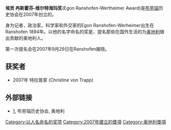 '''埃贡 冉斯霍芬-维尔特海玛奖'''(Egon Ranshofen-Wertheimer Award)是[[布劳瑙|布劳瑙]]历史协会在2007年创立的。

身为记者，政治家，科学家和外交家的Egon Ranshofen-Werheimer出生在Ranshofen 1894年。以他的名字命名的奖是，提名那些在国外生活的为[[奥地利|奥地利]]做出贡献的奥地利人。

第一次提名会在2007年9月29日在Ranshofen揭晓。

== 获奖者 ==
* 2007年 特拉普家 (Christine von Trapp)
== 外部链接 ==
* [https://web.archive.org/web/20051119200421/http://www.hrb.at/bzt/en/index.htm], 布劳瑙历史协会, 奥地利

[[Category:以人名命名的奖项|Category:以人名命名的奖项]]
[[Category:2007年建立的獎項|Category:2007年建立的獎項]]
[[Category:奥地利獎項|Category:奥地利獎項]]